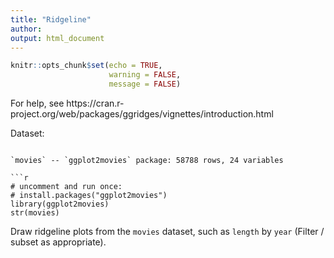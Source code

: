 ```yaml
---
title: "Ridgeline"
author: 
output: html_document
---
```


```r
knitr::opts_chunk$set(echo = TRUE, 
                      warning = FALSE,
                      message = FALSE)
```

For help, see https://cran.r-project.org/web/packages/ggridges/vignettes/introduction.html

Dataset:
```

`movies` -- `ggplot2movies` package: 58788 rows, 24 variables

```r
# uncomment and run once:
# install.packages("ggplot2movies")
library(ggplot2movies)
str(movies)
```

Draw ridgeline plots from the `movies` dataset, such as `length` by `year` (Filter / subset as appropriate).
